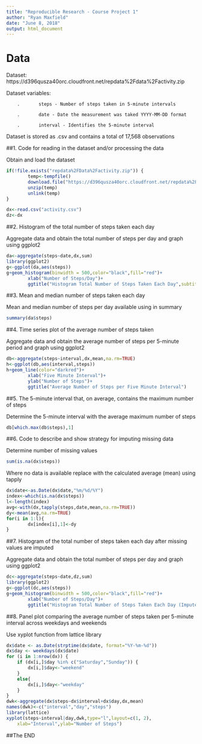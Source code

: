 ---
title: "Reproducible Research - Course Project 1"
author: "Ryan Maxfield"
date: "June 8, 2018"
output: html_document
---


Data
====

Dataset: https://d396qusza40orc.cloudfront.net/repdata%2Fdata%2Factivity.zip

Dataset variables:

        .       steps - Number of steps taken in 5-minute intervals
        
        .       date - Date the measurement was taked YYYY-MM-DD format
        
        .       interval - Identifies the 5-minute interval

Dataset is stored as .csv and contains a total of 17,568 observations


##1. Code for reading in the dataset and/or processing the data

Obtain and load the dataset

```{r}

if(!file.exists("repdata%2FData%2Factivity.zip")) {
        temp<-tempfile()
        download.file("https://d396qusza40orc.cloudfront.net/repdata%2Fdata%2Factivity.zip",temp)
        unzip(temp)
        unlink(temp)
}

dx<-read.csv("activity.csv")
dz<-dx
```


##2. Histogram of the total number of steps taken each day

Aggregate data and obtain the total number of steps per day and graph using ggplot2

```{r}
da<-aggregate(steps~date,dx,sum)
library(ggplot2)
g<-ggplot(da,aes(steps))
g+geom_histogram(binwidth = 500,color="black",fill="red")+
        xlab("Number of Steps/Day")+
        ggtitle("Histogram Total Number of Steps Taken Each Day",subtitle="Reproducible Research - Course Project 1")

```


##3. Mean and median number of steps taken each day

Mean and median number of steps per day available using in summary

```{r}
summary(da$steps)
```


##4. Time series plot of the average number of steps taken

Aggregate data and obtain the average number of steps per 5-minute period and graph using ggplot2

```{r}
db<-aggregate(steps~interval,dx,mean,na.rm=TRUE)
h<-ggplot(db,aes(interval,steps))
h+geom_line(color="darkred")+
        xlab("Five Minute Interval")+
        ylab("Number of Steps")+
        ggtitle("Average Number of Steps per Five Minute Interval")
```


##5. The 5-minute interval that, on average, contains the maximum number of steps

Determine the 5-minute interval with the average maximum number of steps

```{r}
db[which.max(db$steps),1]
```


##6. Code to describe and show strategy for imputing missing data

Determine number of missing values
```{r}
sum(is.na(dx$steps))
```

Where no data is available replace with the calculated average (mean) using tapply

```{r}
dx$date<-as.Date(dx$date,"%m/%d/%Y")
index<-which(is.na(dx$steps))
l<-length(index)
avg<-with(dx,tapply(steps,date,mean,na.rm=TRUE))
dy<-mean(avg,na.rm=TRUE)
for(i in 1:l){
        dx[index[i],1]<-dy
}
```


##7. Histogram of the total number of steps taken each day after missing values are imputed

Aggregate data and obtain the total number of steps per day and graph using ggplot2

```{r}
dc<-aggregate(steps~date,dz,sum)
library(ggplot2)
g<-ggplot(dc,aes(steps))
g+geom_histogram(binwidth = 500,color="black",fill="red")+
        xlab("Number of Steps/Day")+
        ggtitle("Histogram Total Number of Steps Taken Each Day (Imputed)",subtitle="Reproducible Research - Course Project 1")
```


##8. Panel plot comparing the average number of steps taken per 5-minute interval across weekdays and weekends

Use xyplot function from lattice library

```{r}
dx$date <- as.Date(strptime(dx$date, format="%Y-%m-%d"))
dx$day <- weekdays(dx$date)
for (i in 1:nrow(dx)) {
    if (dx[i,]$day %in% c("Saturday","Sunday")) {
        dx[i,]$day<-"weekend"
    }
    else{
        dx[i,]$day<-"weekday"
    }
}
dwk<-aggregate(dx$steps~dx$interval+dx$day,dx,mean)
names(dwk)<-c("interval","day","steps")
library(lattice)
xyplot(steps~interval|day,dwk,type="l",layout=c(1, 2), 
    xlab="Interval",ylab="Number of Steps")
```

##The END



